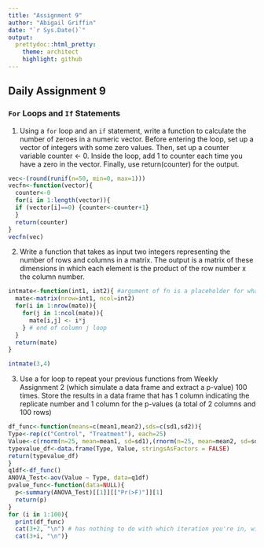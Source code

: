 ```yaml
---
title: "Assignment 9"
author: "Abigail Griffin"
date: "`r Sys.Date()`"
output:
  prettydoc::html_pretty:
    theme: architect
    highlight: github
---
```

## Daily Assignment 9

### `For` Loops and `If` Statements

1. Using a `for` loop and an `if` statement, write a function to calculate the number of zeroes in a numeric vector. Before entering the loop, set up a vector of integers with some zero values. Then, set up a counter variable counter <- 0. Inside the loop, add 1 to counter each time you have a zero in the vector. Finally, use return(counter) for the output.
```r
vec<-(round(runif(n=50, min=0, max=1)))
vecfn<-function(vector){
  counter<-0
  for(i in 1:length(vector)){
  if (vector[i]==0) {counter<-counter+1}
  }
  return(counter)
}
vecfn(vec)

```


2. Write a function that takes as input two integers representing the number of rows and columns in a matrix. The output is a matrix of these dimensions in which each element is the product of the row number x the column number.
```r

intmate<-function(int1, int2){ #argument of fn is a placeholder for what the fn is going to take
  mate<-matrix(nrow=int1, ncol=int2)
  for(i in 1:nrow(mate)){
    for(j in 1:ncol(mate)){
      mate[i,j] <- i*j
    } # end of column j loop
  }
  return(mate)
}

intmate(3,4)


```


3. Use a for loop to repeat your previous functions from Weekly Assignment 2 (which simulate a data frame and extract a p-value) 100 times. Store the results in a data frame that has 1 column indicating the replicate number and 1 column for the p-values (a total of 2 columns and 100 rows)
```r
df_func<-function(means=c(mean1,mean2),sds=c(sd1,sd2)){
Type<-rep(c("Control", "Treatment"), each=25)
Value<-c(rnorm(n=25, mean=mean1, sd=sd1),(rnorm(n=25, mean=mean2, sd=sd2)))
typevalue_df<-data.frame(Type, Value, stringsAsFactors = FALSE)
return(typevalue_df)
}
q1df<-df_func()
ANOVA_Test<-aov(Value ~ Type, data=q1df)
pvalue_func<-function(data=NULL){
  p<-summary(ANOVA_Test)[[1]][["Pr(>F)"]][1]
  return(p)
}
for (i in 1:100){
  print(df_func)
  cat(3+2, "\n") # has nothing to do with which iteration you're in, will always produce the same value (5) in the loop
  cat(3+i, "\n")}

```




